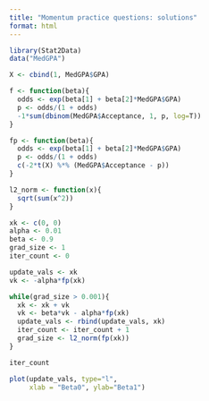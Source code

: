 ```yaml
---
title: "Momentum practice questions: solutions"
format: html
---
```


```r
library(Stat2Data)
data("MedGPA")

X <- cbind(1, MedGPA$GPA)

f <- function(beta){
  odds <- exp(beta[1] + beta[2]*MedGPA$GPA)
  p <- odds/(1 + odds)
  -1*sum(dbinom(MedGPA$Acceptance, 1, p, log=T))
}

fp <- function(beta){
  odds <- exp(beta[1] + beta[2]*MedGPA$GPA)
  p <- odds/(1 + odds)
  c(-2*t(X) %*% (MedGPA$Acceptance - p))
}

l2_norm <- function(x){
  sqrt(sum(x^2))
}

xk <- c(0, 0)
alpha <- 0.01
beta <- 0.9
grad_size <- 1
iter_count <- 0

update_vals <- xk
vk <- -alpha*fp(xk)

while(grad_size > 0.001){
  xk <- xk + vk
  vk <- beta*vk - alpha*fp(xk)
  update_vals <- rbind(update_vals, xk)
  iter_count <- iter_count + 1
  grad_size <- l2_norm(fp(xk))
}

iter_count

plot(update_vals, type="l",
     xlab = "Beta0", ylab="Beta1")
```

